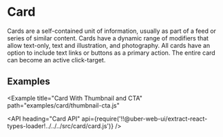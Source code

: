 <!--
Copyright (c) 2018 Uber Technologies, Inc.

This source code is licensed under the MIT license found in the
LICENSE file in the root directory of this source tree.
-->




# Card

Cards are a self-contained unit of information, usually as part of a feed or series of similar
content. Cards have a dynamic range of modifiers that allow text-only, text and illustration,
and photography. All cards have an option to include text links or buttons as a primary action.
The entire card can become an active click-target.

## Examples

<Example title="Card Basic Usage" path="examples/card/basic.js">
  <CardBasic />
</Example>

<Example title="Card With Image and CTA" path="examples/card/image-cta.js">
  <CardWithImageCta />
</Example>

<Example
  title="Card With Thumbnail and CTA"
  path="examples/card/thumbnail-cta.js"
>
  <CardWithThumbnailCta />
</Example>

<API
  heading="Card API"
  api={require('!!@uber-web-ui/extract-react-types-loader!../../../src/card/card.js')}
/>
